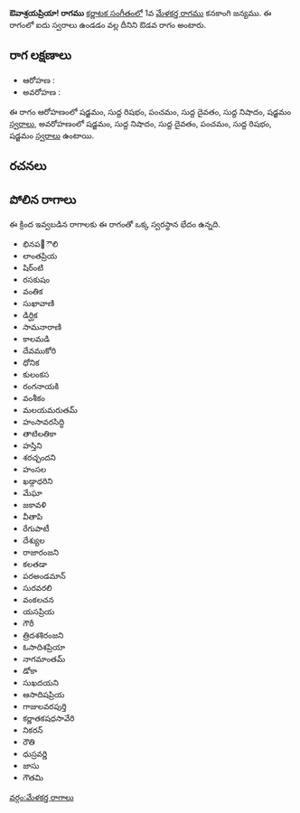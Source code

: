 {{Infobox ragam
	| name          	= ఔవాశ్రయప్రియా!
	| synonym	    	= 
	| mela          	= 
	| chakra        	= 
	| janaka        	= 
	| type          	= ఔడవ
	| arohanam      	= {{svaraC|S|R1|P|D1|N1|S'}} 
	| avarohanam    	= {{svaraC|S'|N1|D1|P|R1|S}}
	| jeeva         	=
	| chhaya        	=
	| nyasa         	=
	| vishesha      	= 
	| equivalent  		= 
}}
{{కర్ణాటక సంగీత రాగాలు}}
'''ఔవాశ్రయప్రియా! రాగము''' [[కర్ణాటక సంగీతం]]లో 1వ [[మేళకర్త రాగము]] కనకాంగి జన్యము.  ఈ రాగంలో ఐదు స్వరాలు ఉండడం వల్ల దీనిని ఔడవ రాగం అంటారు.


==రాగ లక్షణాలు==


* ఆరోహణ : {{svaraC|S|R1|P|D1|N1|S'}} 
* అవరోహణ : {{svaraC|S'|N1|D1|P|R1|S}}

ఈ రాగం ఆరోహణంలో షడ్జమం, సుద్ద రిషభం, పంచమం, సుద్ద దైవతం, సుద్ద నిషాదం, షడ్జమం [[స్వరాలు]], అవరోహణంలో షడ్జమం, సుద్ద నిషాదం, సుద్ద దైవతం, పంచమం, సుద్ద రిషభం, షడ్జమం [[స్వరాలు]] ఉంటాయి.

==రచనలు==



==పోలిన రాగాలు==
ఈ క్రింద ఇవ్వబడిన రాగాలకు ఈ రాగంతో ఒక్క స్వరస్థాన భేదం ఉన్నది.
* భినప఩ౌలి
* లాంతప్రియ
* షిర్ంటి
* రసకుషం
* వంతిక
* సుఖావాణి
* డిర్ఘిక
* సామనారాణి
* కాలమడి
* దేవముకోరి
* ధోనిక
* కులంకస
* రంగనాయకి
* వంశీకం
* మలయమరుతమ్
* హంసావరసిద్ధి
* తాటిలతికా
* హస్తిని
* శరచ్ఛందని
* హంసల
* ఖడ్గాధరిని
* మేఘా
* జకావళి
* వీతాపి
* రేగుపాటీ
* దేశ్యుల
* రాజారంజని
* కలతడా
* పరఅండమాన్
* సురవరలి
* వంకలచన
* యసప్రియ
* గౌరీ
* త్రిదశశిరంజని
* ఓసాదిశప్రియా
* నాగమాంతమ్
* డోకా
* సుఖదయని
* ఆసాదిషప్రియ
* గాజులవరపుర్తి
* కర్ణాతకషధసావేరి
* నికరన్
* రౌతి
* ధుస్రవర్ణి
* జాసు
* గౌతమి



[[వర్గం:మేళకర్త రాగాలు]]